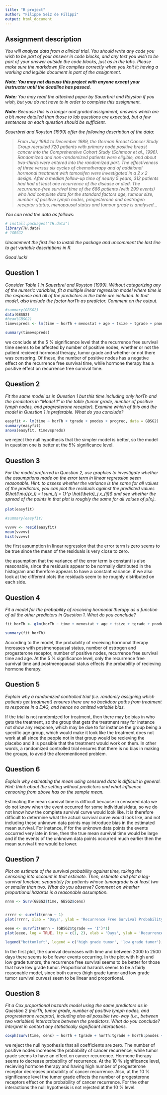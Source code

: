 ```yaml
---
title: "R project"
author: "Filippe Seiz de Filippi"
output: html_document
---
```


## Assignment description

<em> 
You will analyze data from a clinical trial.  You should write any code you wish to be part of your answer in code blocks, and any text you wish to be part of your answer outside the code blocks, just as in the labs. Please make sure the markdown file compiles correctly when you knit it; having a working and legible document is part of the assignment.


**Note: You may not discuss this project with anyone except your instructor until the deadline has passed.** 

**Note:** You may read the attached paper by Sauerbrei and Royston if you wish, but you do not have to in order to complete this assignment.

**Note:** Because this is a longer and graded assignment, answers which are a bit more detailed than those to lab questions are expected, but a few sentences on each question should be sufficient.



Sauerbrei and Royston (1999) offer the following description of the data:

 > From July 1984 to December 1989, the German Breast Cancer Study Group recruited 720 patients with primary node positive breast cancer into the Comprehensive Cohort Study (Schmoor et al., 1996). Randomized and non-randomized patients were eligible, and about two-thirds were entered into the randomized part. The effectiveness of three versus six cycles of chemotherapy and of additional hormonal treatment with tamoxifen were investigated in a 2 x 2 design. After a median follow-up time of nearly 5 years, 312 patients had had at least one recurrence of the disease or died. The recurrence-free survival time of the 686 patients (with 299 events) who had complete data for the standard factors age, tumour size, number of positive lymph nodes, progesterone and oestrogen receptor status, menopausal status and tumour grade is analysed...

You can read the data as follows:

```r
# install.packages("TH.data")
library(TH.data)
# ?GBSG2
```

Uncomment the first line to install the package and uncomment the last line to get variable descriptions in R.

Good luck!

</em>


## Question 1

*Consider Table 1 in Sauerbrei and Royston (1999). Without categorizing any of the numeric variables, fit a multiple linear regression model where time is the response and all of the predictors in the table are included. In that model, also include the factor horTh as predictor. Comment on the output.*
```r
#summary(GBSG2)
data(GBSG2)
#head(GBSG2)
timevspreds <- lm(time ~ horTh + menostat + age + tsize + tgrade + pnodes + progrec + estrec + cens, data = GBSG2)

summary(timevspreds)
```
we conclude at the 5 % significance level that the recurrence free survival time seems to be affected by number of positive nodes, whether or not the patient recieved hormonal therapy, tumor grade and whether or not there was censoring. Of these, the number of positive nodes has a negative effect on the recurrence free survival time, while hormone therapy has a positive effect on recurrence free survival time.   

 
## Question 2

*Fit the same model as in Question 1 but this time including only horTh and the predictors in "Model 1" in the table (tumor grade, number of positive lymph nodes, and progresterone receptor). Examine which of this and the model in Question 1 is preferable. What do you conclude?*
```r
easyfit <- lm(time ~ horTh + tgrade + pnodes + progrec, data = GBSG2)
summary(easyfit)
anova(easyfit, timevspreds)

```

we reject the null hypothesis that the simpler model is better, so the model in question one is better at the 5% significance level.

## Question 3

*For the model preferred in Question 2, use graphics to investigate whether the assumptions made on the error term in linear regression seem reasonable. Hint: to assess whether the variance is the same for all values of the predictors, you can plot the residuals against the predicted values $\hat{\mu}(x_i) = \sum_{j = 1}^p \hat{\beta}_j x_{ij}$ and see whether the spread of the points in that plot is roughly the same for all values of $\hat{\mu}(x_i)$.*
```r


plot(easyfit)

#summary(easyfit)

vvvvv <- resid(easyfit)
mean(vvvvv)
hist(vvvvv)
```
the first assumption in linear regression that the error term is zero seems to be true since the mean of the residuals is very close to zero.

the assumption that the variance of the error term is constant is also reasonable, since the residuals appear to be normally distributed in the histogram and therefore appears to have a constant variance. if we also look at the different plots the residuals seem to be roughly distributed on each side. 



## Question 4

*Fit a model for the probability of receiving hormonal therapy as a function of all the other predictors in Question 1. What do you conclude?*
```r
fit_horTh <- glm(horTh ~ time + menostat + age + tsize + tgrade + pnodes + progrec + estrec + cens, data = GBSG2, family = binomial)

summary(fit_horTh)
```
According to the model, the probability of receiving hormonal therapy increases with postmenopausal status, number of estrogen and progesterone receptor, number of positive nodes, recurrence free survival time and age. At the 5 % significance level, only the recurrence free survival time and postmenopausal status effects the probability of recieving hormone therapy.  

## Question 5

*Explain why a randomized controlled trial (i.e. randomly assigning which patients get treatment) ensures there are no backdoor paths from treatment to response in a DAG, and hence no omitted variable bias.*

If the trial is not randomized for treatment, then there may be bias in who gets the treatment, so the group that gets the treatment may for instance not show any response, which may be due to for instance the group being a specific age group, which would make it look like the treatment does not work at all since the people not in that group would be recieving the placebo and it is possible that the treatment would work on them. In other words, a randomized controlled trial ensures that there is no bias in making the groups, to avoid the aforementioned problem.  


## Question 6

*Explain why estimating the mean using censored data is difficult in general. Hint: think about the setting without predictors and what influence censoring from above has on the sample mean.*

Estimating the mean survival time is difficult because in censored data we do not know when the event occurred for some individuals/data, so we do not know how the complete survival curve would look like. It is therefore difficult to determine what the actual survival curve would look like, and not including these unknown data points may introduce bias in the estimated mean survival. For instance, if for the unknown data points the events occurred very late in time, then the true mean survival time would be large and if the events of the unknown data points occurred much earlier then the mean survival time would be lower.   

## Question 7

*Plot an estimate of the survival probability against time, taking the censoring into account in that estimate. Then, estimate and plot a log-survival function, separately for patients whose tumorgrade is at least two or smaller than two. What do you observe? Comment on whether proportional hazards is a reasonable assumption.*
```r

nnnn <- Surv(GBSG2$time, GBSG2$cens)


rrrrr <- survfit(nnnn ~ 1)
plot(rrrrr, xlab = 'Days', ylab = 'Recurrence Free Survival Probability')

eeee <- survfit(nnnn ~ (GBSG2$tgrade == 'I')*1)
plot(eeee, log = TRUE, lty = c(1, 2), xlab = 'Days', ylab = 'Recurrence Free Survival Probability')

legend("bottomleft", legend = c('high grade tumor', 'low grade tumor'), lty = c(1, 2))

```
In the first plot, the survival decreases with time and between 2000 to 2500 days there seems to be fewer events occurring. In the plot with high and low grade tumors, the recurrence free survival seems to be better for those that have low grade tumor. Proportional hazards seems to be a fairly reasonable model, since both curves (high grade tumor and low grade tumor survival curves) seem to be linear and proportional. 

## Question 8

*Fit a Cox proportional hazards model using the same predictors as in Question 2 (horTh, tumor grade, number of positive lymph nodes, and progresterone receptor), including also all possible two-way (i.e., between two variables) interactions between the predictors. What do you conclude? Interpret in context any statistically significant interactions.*
```r
coxph(Surv(time, cens) ~ horTh + tgrade + horTh:tgrade + horTh:pnodes + horTh:progrec + pnodes:tgrade + pnodes:progrec + progrec:tgrade + pnodes + progrec, data = GBSG2)
```
we reject the null hypothesis that all coefficients are zero. The number of positive nodes increases the probability of cancer recurrence, while tumor grade seems to have an effect on cancer recurrence. Hormone therapy seems to decrease probability of recurrence. At the 10 % significance level, recieving hormone therapy and having high number of progesterone receptor decreases probability of cancer recurrence. Also, at the 10 % significance level the tumor grade effects the number of progesterone receptors effect on the probability of cancer recurrence. For the other interactions the null hypothesis is not rejected at the 10 % level.  






